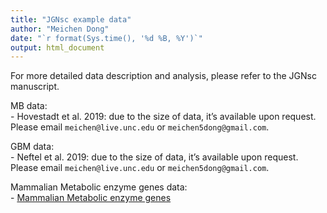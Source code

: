 ```yaml
---
title: "JGNsc example data"
author: "Meichen Dong"
date: "`r format(Sys.time(), '%d %B, %Y')`"
output: html_document
---
```

For more detailed data description and analysis, please refer to the JGNsc manuscript.

MB data:  
- Hovestadt et al. 2019: due to the size of data, it's available upon request. Please email `meichen@live.unc.edu` or `meichen5dong@gmail.com`.


GBM data:  
- Neftel et al. 2019: due to the size of data, it's available upon request. Please email `meichen@live.unc.edu` or `meichen5dong@gmail.com`.  


Mammalian Metabolic enzyme genes data:  
- [Mammalian Metabolic enzyme genes](https://github.com/meichendong/JGNsc/tree/main/vignettes/data)
